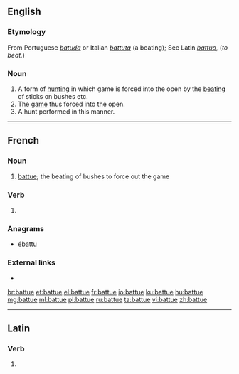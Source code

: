 ==English==

===Etymology===
From Portuguese ''[[batuda]]'' or Italian ''[[battuta]]'' (a beating); See Latin ''[[battuo]]'', (''to beat.'')

===Noun===
{{en-noun|-}}

# A form of [[hunting]] in which game is forced into the open by the [[beating]] of sticks on bushes etc.
# The [[game]] thus forced into the open.
# A hunt performed in this manner.

----

==French==

===Noun===
{{fr-noun|f}}
# [[#English|battue]]; the beating of bushes to force out the game

===Verb===
{{head|fr|past participle form}}

# {{feminine singular past participle of|battre|lang=fr|nocat=1}}

===Anagrams===
* [[ébattu#French|ébattu]]

===External links===
* {{R:TLFi}}

[[br:battue]]
[[et:battue]]
[[el:battue]]
[[fr:battue]]
[[io:battue]]
[[ku:battue]]
[[hu:battue]]
[[mg:battue]]
[[ml:battue]]
[[pl:battue]]
[[ru:battue]]
[[ta:battue]]
[[vi:battue]]
[[zh:battue]]

----
==Latin==

===Verb===
{{la-verb-form|battue}}

# {{conjugation of|battuō||2|s|pres|act|imp|lang=la}}
{{rfc-auto}}